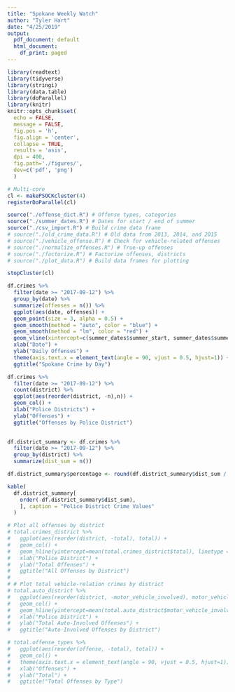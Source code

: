 ```yaml
---
title: "Spokane Weekly Watch"
author: "Tyler Hart"
date: "4/25/2019"
output:
  pdf_document: default
  html_document:
    df_print: paged
---
```


```r
library(readtext)
library(tidyverse)
library(stringi)
library(data.table)
library(doParallel)
library(knitr)
knitr::opts_chunk$set(
  echo = FALSE, 
  message = FALSE,
  fig.pos = 'h',
  fig.align = 'center',
  collapse = TRUE,
  results = 'asis',
  dpi = 400,
  fig.path='./figures/',
  dev=c('pdf', 'png')
  )

# Multi-core
cl <- makePSOCKcluster(4)
registerDoParallel(cl)

source("./offense_dict.R") # Offense types, categories
source("./summer_dates.R") # Dates for start / end of summer
source("./csv_import.R") # Build crime data frame
# source("./old_crime_data.R") # Old data from 2013, 2014, and 2015
# source("./vehicle_offense.R") # Check for vehicle-related offenses
# source("./normalize_offenses.R") # True-up offenses
# source("./factorize.R") # Factorize offenses, districts
# source("./plot_data.R") # Build data frames for plotting

stopCluster(cl)
```

```r
df.crimes %>%
  filter(date >= "2017-09-12") %>%
  group_by(date) %>%
  summarize(offenses = n()) %>%
  ggplot(aes(date, offenses)) + 
  geom_point(size = 3, alpha = 0.5) +
  geom_smooth(method = "auto", color = "blue") +
  geom_smooth(method = "lm", color = "red") +
  geom_vline(xintercept=c(summer_dates$summer_start, summer_dates$summer_end), linetype=4) +
  xlab("Date") +
  ylab("Daily Offenses") +
  theme(axis.text.x = element_text(angle = 90, vjust = 0.5, hjust=1)) +
  ggtitle("Spokane Crime by Day")
```

```r
df.crimes %>%
  filter(date >= "2017-09-12") %>%
  count(district) %>%
  ggplot(aes(reorder(district, -n),n)) +
  geom_col() +
  xlab("Police Districts") +
  ylab("Offenses") +
  ggtitle("Offenses by Police District")
  
```

```r
df.district_summary <- df.crimes %>%
  filter(date >= "2017-09-12") %>%
  group_by(district) %>%
  summarize(dist_sum = n())

df.district_summary$percentage <- round(df.district_summary$dist_sum / sum(df.district_summary$dist_sum), 3) * 100

kable(
  df.district_summary[
    order(-df.district_summary$dist_sum),
    ], caption = "Police District Crime Values"
  )
```

```r
# Plot all offenses by district
# total.crimes_district %>% 
#   ggplot(aes(reorder(district, -total), total)) + 
#   geom_col() +
#   geom_hline(yintercept=mean(total.crimes_district$total), linetype = 4) +
#   xlab("Police District") +
#   ylab("Total Offenses") +
#   ggtitle("All Offenses by District")
# 
# # Plot total vehicle-relation crimes by district
# total.auto_district %>% 
#   ggplot(aes(reorder(district, -motor_vehicle_involved), motor_vehicle_involved)) + 
#   geom_col() +
#   geom_hline(yintercept=mean(total.auto_district$motor_vehicle_involved), linetype = 4) +
#   xlab("Police District") +
#   ylab("Total Auto-Involved Offenses") +
#   ggtitle("Auto-Involved Offenses by District")
```

```r
# total.offense_types %>%
#   ggplot(aes(reorder(offense, -total), total)) +
#   geom_col() + 
#   theme(axis.text.x = element_text(angle = 90, vjust = 0.5, hjust=1)) +
#   xlab("Offenses") +
#   ylab("Total") +
#   ggtitle("Total Offenses by Type")
```